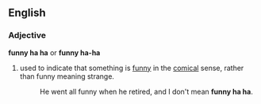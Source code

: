 ==English==
===Adjective===
'''funny ha ha''' or '''funny ha-ha'''
# used to indicate that something is [[funny]] in the [[comical]] sense, rather than funny meaning strange. 
#: He went all funny when he retired, and I don't mean '''funny ha ha'''.